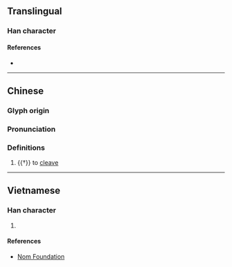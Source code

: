 {{character info}}
==Translingual==

===Han character===
{{Han char|rn=64|rad=手|as=06|sn=9|four=57027|canj=QNIN,XQNIN|ids=⿰扌多}}

====References====
* {{Han ref|kx=0428.180|dkj=12008|dj=0777.120|hdz=31874.050|uh=62F8|ud=25336|bh=CEDE|bd=52958}}

----
==Chinese==
{{zh-forms}}

===Glyph origin===
{{Han etym}}

===Pronunciation===
{{zh-pron
|m=yí,chǐ
|c=ji4
|mc=y
|oc=y
|cat=v
}}

===Definitions===
{{zh-hanzi}}

# {{†}} to [[cleave]] {{gloss|chop apart}}


----

==Vietnamese==

===Han character===
{{vi-hantu|đưa|rs=手06}}

# {{rfdef|vi|sort=手06}}

====References====
* [http://nomfoundation.org/common/nom_details.php?codepoint=62f8 Nom Foundation]